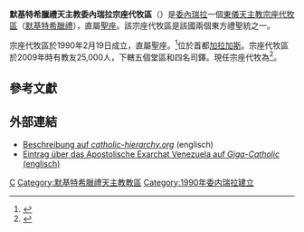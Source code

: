 {{Multiple issues|
{{Primarysources|time=2019-12-22T09:51:54+00:00}}
{{Refimprove|time=2019-12-22T09:51:54+00:00}}
}}
{{Infobox Roman Catholic diocese
|jurisdiction     = 宗座代牧區
|name             = 委內瑞拉
|latin=Exarchatus Apostolicus Caracensis Graecorum Melkitarum
|border = catholic
|image = [[File:St._George's_Cathedral,_Caracas,_Catedral_de_San_Jorge_Católica_melquita_caracas_venezuela_F1.png|250px]]
|caption = 聖-{zh-hans:乔; zh-hk:喬;}-治主教座堂內部
|location = [[委內瑞拉|委內瑞拉]]
|territory =
|population = 25,000
|rite = [[默基特希臘禮天主教會|默基特希臘禮]]
|patron =
|province = （直屬[[聖座|聖座]]）
|established = 1990年
|cathedral = {{link-en|聖喬治主教座堂 (加拉加斯)|St. George's Cathedral, Caracas|聖-{zh-hans:乔; zh-hk:喬;}-治主教座堂}}
|co-cathedral =
|leadership = 宗座代牧
|website = 
|pope = {{incumbent pope}}
|apostolic vicar = {{link-de|若瑟·克赫韋姆|Joseph Khawam}}
}}

'''默基特希臘禮天主教委內瑞拉宗座代牧區'''（{{lang-la|Exarchatus Apostolicus Caracensis Graecorum Melkitarum}}）是[[委內瑞拉|委內瑞拉]]一個[[東儀天主教|東儀天主教]][[宗座代牧區|宗座代牧區]]（[[默基特希臘禮天主教會|默基特希臘禮]]），直屬[[聖座|聖座]]。該宗座代牧區是該國兩個東方禮聖統之一。

宗座代牧區於1990年2月19日成立，直屬聖座。<ref>{{cite web |title=CARACENSIS GRECORUM MELKITARUM CATHOLICORUM* |url=https://w2.vatican.va/content/john-paul-ii/la/apost_constitutions/documents/hf_jp-ii_apc_19900219_caracensis.html |publisher=Libreria Editrice Vaticana |accessdate=2019-12-22 |archiveurl=https://web.archive.org/web/20191222091306/https://w2.vatican.va/content/john-paul-ii/la/apost_constitutions/documents/hf_jp-ii_apc_19900219_caracensis.html |archivedate=2019-12-22 |language=la |date=1990-02-19 |dead-url=no }}</ref>{{link-en|聖喬治主教座堂 (加拉加斯)|St. George's Cathedral, Caracas|主教座堂}}位於首都[[加拉加斯|加拉加斯]]。宗座代牧區於2009年時有教友25,000人，下轄五個堂區和四名司鐸。現任宗座代牧為{{link-de|若瑟·克赫韋姆|Joseph Khawam}}<ref>{{cite press release |title=Resignations and Appointments, 20.12.2019 |url=https://press.vatican.va/content/salastampa/en/bollettino/pubblico/2019/12/20/191220c.html |publisher=Holy See Press Office |accessdate=2019-12-22 |archiveurl=https://web.archive.org/web/20191222084052/https://press.vatican.va/content/salastampa/en/bollettino/pubblico/2019/12/20/191220c.html |archivedate=2019-12-22 |language=en |date=2019-12-20 |dead-url=no }}</ref>。

==參考文獻==
{{reflist}}

== 外部連結 ==
* [http://www.catholic-hierarchy.org/diocese/dorve.html Beschreibung auf ''catholic-hierarchy.org''] {{Wayback|url=http://www.catholic-hierarchy.org/diocese/dorve.html |date=20210228013006 }} (englisch)
* [http://www.gcatholic.org/dioceses/diocese/vene2.htm Eintrag über das Apostolische Exarchat Venezuela auf ''Giga-Catholic'' (englisch)] 

{{默基特希臘禮天主教會教區}}
{{委內瑞拉天主教教區}}
[[Category:委內瑞拉天主教教區|C]]
[[Category:默基特希臘禮天主教教區|Category:默基特希臘禮天主教教區]]
[[Category:1990年委内瑞拉建立|Category:1990年委内瑞拉建立]]